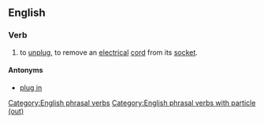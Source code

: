 ==English==

===Verb===
{{head|en|verb|head=to [[plug]] [[out]]}}

# {{Ireland|colloquial}} to [[unplug]], to remove an [[electrical]] [[cord]] from its [[socket]].

====Antonyms====
* [[plug in]]

[[Category:English phrasal verbs]]
[[Category:English phrasal verbs with particle (out)]]